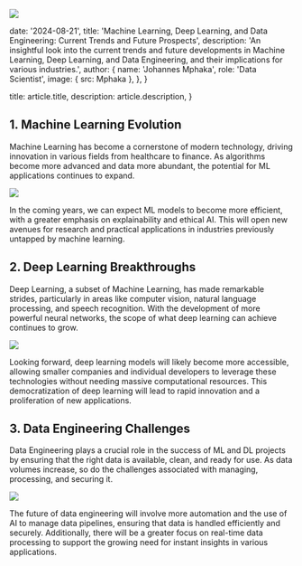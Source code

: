 
![](./pilot.jpg)


  date: '2024-08-21',
  title: 'Machine Learning, Deep Learning, and Data Engineering: Current Trends and Future Prospects',
  description:
    'An insightful look into the current trends and future developments in Machine Learning, Deep Learning, and Data Engineering, and their implications for various industries.',
  author: {
    name: 'Johannes Mphaka',
    role: 'Data Scientist',
    image: { src: Mphaka },
  },
}

  title: article.title,
  description: article.description,
}

## 1. Machine Learning Evolution

Machine Learning has become a cornerstone of modern technology, driving innovation in various fields from healthcare to finance. As algorithms become more advanced and data more abundant, the potential for ML applications continues to expand.

![](./ml-evolution.jpg)

In the coming years, we can expect ML models to become more efficient, with a greater emphasis on explainability and ethical AI. This will open new avenues for research and practical applications in industries previously untapped by machine learning.

## 2. Deep Learning Breakthroughs

Deep Learning, a subset of Machine Learning, has made remarkable strides, particularly in areas like computer vision, natural language processing, and speech recognition. With the development of more powerful neural networks, the scope of what deep learning can achieve continues to grow.

![](./dl-breakthroughs.jpg)

Looking forward, deep learning models will likely become more accessible, allowing smaller companies and individual developers to leverage these technologies without needing massive computational resources. This democratization of deep learning will lead to rapid innovation and a proliferation of new applications.

## 3. Data Engineering Challenges

Data Engineering plays a crucial role in the success of ML and DL projects by ensuring that the right data is available, clean, and ready for use. As data volumes increase, so do the challenges associated with managing, processing, and securing it.

![](./data-engineering.jpg)

The future of data engineering will involve more automation and the use of AI to manage data pipelines, ensuring that data is handled efficiently and securely. Additionally, there will be a greater focus on real-time data processing to support the growing need for instant insights in various applications.
